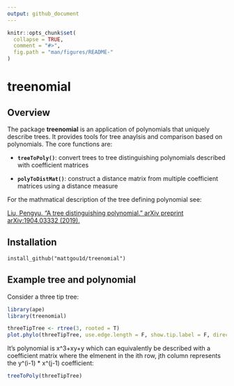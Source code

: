```yaml
---
output: github_document
---
```



```r
knitr::opts_chunk$set(
  collapse = TRUE,
  comment = "#>",
  fig.path = "man/figures/README-"
)
```

# treenomial

## Overview
 
The package **treenomial** is an application of polynomials that uniquely describe trees. It provides tools for tree anaylsis and comparison based on polynomials. The core functions are: 

* __`treeToPoly()`__: convert trees to tree distinguishing polynomials described with coefficient matrices

* __`polyToDistMat()`__: construct a distance matrix from multiple coefficient matrices using a distance measure 

For the mathmatical description of the tree defining polynomial see: 

[Liu, Pengyu. "A tree distinguishing polynomial." arXiv preprint arXiv:1904.03332 (2019).](https://arxiv.org/abs/1904.03332)


## Installation

```
install_github("mattgou1d/treenomial")
```

## Example tree and polynomial  

Consider a three tip tree: 

```r
library(ape)
library(treenomial)

threeTipTree <- rtree(3, rooted = T)
plot.phylo(threeTipTree, use.edge.length = F, show.tip.label = F, direction = "downwards")

```

It's polynomial is x^3+xy+y which can equivalently be described with a coefficient matrix where the elmenent in the ith row, jth column represents the y^(i-1) * x^(j-1) coefficient: 

```r
treeToPoly(threeTipTree)

```




